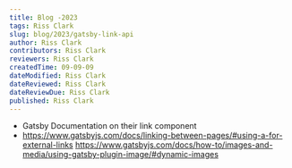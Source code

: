 ```yaml
---
title: Blog -2023
tags: Riss Clark
slug: blog/2023/gatsby-link-api
author: Riss Clark
contributors: Riss Clark
reviewers: Riss Clark
createdTime: 09-09-09
dateModified: Riss Clark
dateReviewed: Riss Clark
dateReviewDue: Riss Clark
published: Riss Clark
---
```


- Gatsby Documentation on their link component
- https://www.gatsbyjs.com/docs/linking-between-pages/#using-a-for-external-links
https://www.gatsbyjs.com/docs/how-to/images-and-media/using-gatsby-plugin-image/#dynamic-images